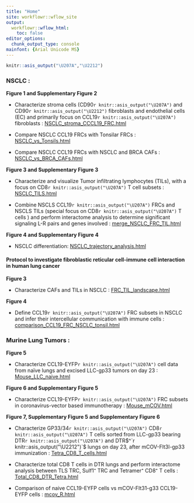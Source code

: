 ```yaml
---
title: "Home"
site: workflowr::wflow_site
output:
  workflowr::wflow_html:
    toc: false
editor_options:
  chunk_output_type: console
mainfont: {Arial Unicode MS}
---
```


```r
knitr::asis_output("\U207A","\U2212")
```

### **NSCLC** : 


**Figure 1 and Supplementary Figure 2**

* Characterize stroma cells (CD90`r knitr::asis_output("\U207A")` and CD90`r knitr::asis_output("\U2212")` fibroblasts and endothelial cells (EC) and primarily focus on CCL19`r knitr::asis_output("\U207A")` fibroblasts : [NSCLC_stroma_CCCL19_FRC.html](NSCLC_stroma_CCCL19_FRC.html)  

* Compare NSCLC CCL19 FRCs with Tonsilar FRCs :
[NSCLC_vs_Tonsils.html](NSCLC_vs_Tonsils.html)

* Compare NSCLC CCL19 FRCs with NSCLC and BRCA CAFs :
[NSCLC_vs_BRCA_CAFs.html](NSCLC_vs_BRCA_CAFs.html)


**Figure 3 and Supplementary Figure 3**

* Characterize and visualize Tumor infiltrating lymphocytes (TILs), with a focus on CD8`r knitr::asis_output("\U207A")` T cell subsets : [NSCLC_TILS.html](NSCLC_TILS.html)

* Combine NSCLS CCL19`r knitr::asis_output("\U207A")` FRCs and NSCLS TILs (special focus on CD8`r knitr::asis_output("\U207A")` T cells ) and perform interactome analysis to determine significant signaling L-R pairs and genes involved : [merge_NSCLC_FRC_TIL.html](merge_NSCLC_FRC_TIL.html)


**Figure 4 and Supplementary Figure 4**

* NSCLC differentiation: [NSCLC_trajectory_analysis.html](NSCLC_trajectory_analysis.html)


#### **Protocol to investigate fibroblastic reticular cell-immune cell interaction in human lung cancer**

**Figure 3**

* Characterize CAFs and TILs in NSCLC : [FRC_TIL_landscape.html](FRC_TIL_landscape.html)

**Figure 4**

* Define CCL19`r knitr::asis_output("\U207A")` FRC subsets in NSCLC and infer their intercellular communication with immune cells  : [comparison_CCL19_FRC_NSCLC_tonsil.html](comparison_CCL19_FRC_NSCLC_tonsil.html)


### **Murine Lung Tumors** :


**Figure 5**

* Characterize CCL19-EYFP`r knitr::asis_output("\U207A")` cell data from naïve lungs and excised LLC-gp33 tumors on day 23 : [Mouse_LLC_naive.html](Mouse_LLC_naive.html)


**Figure 6 and Supplementary Figure 5**

* Characterize CCL19-EYFP`r knitr::asis_output("\U207A")` FRC subsets in coronavirus-vector based immunotherapy : [Mouse_mCOV.html](Mouse_mCOV.html)


**Figure 7, Supplementary Figure 5 and Supplementary Figure 6**

* Characterize GP33/34`r knitr::asis_output("\U207A")` CD8`r knitr::asis_output("\U207A")` T cells sorted from LLC-gp33 bearing DTR`r knitr::asis_output("\U207A")` and DTR$^`r knitr::asis_output("\U2212")`$ lungs on day 23, after mCOV-Flt3l-gp33 immunization : [Tetra_CD8_T_cells.html](Tetra_CD8_T_cells.html)

* Characterize total CD8 T cells in DTR lungs and perform interactome analysis between TLS TRC, Sulf1⁺ TRC and Tetramer⁺ CD8⁺ T cells : [Total_CD8_DTR_Tetra.html](Total_CD8_DTR_Tetra.html)

* Comparison of naive CCL19-EYFP cells vs mCOV-FIt31-g33 CCL19-EYFP cells : [mcov_R.html](mcov_R.html)


